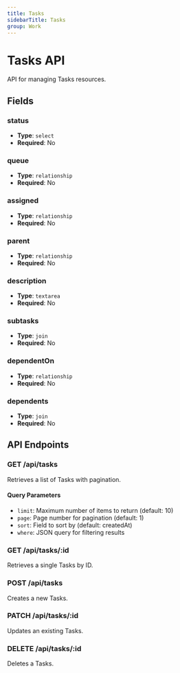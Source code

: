 ```yaml
---
title: Tasks
sidebarTitle: Tasks
group: Work
---
```


# Tasks API

API for managing Tasks resources.

## Fields

### status

- **Type**: `select`
- **Required**: No




### queue

- **Type**: `relationship`
- **Required**: No




### assigned

- **Type**: `relationship`
- **Required**: No




### parent

- **Type**: `relationship`
- **Required**: No




### description

- **Type**: `textarea`
- **Required**: No




### subtasks

- **Type**: `join`
- **Required**: No




### dependentOn

- **Type**: `relationship`
- **Required**: No




### dependents

- **Type**: `join`
- **Required**: No





## API Endpoints

### GET /api/tasks
Retrieves a list of Tasks with pagination.

#### Query Parameters
- `limit`: Maximum number of items to return (default: 10)
- `page`: Page number for pagination (default: 1)
- `sort`: Field to sort by (default: createdAt)
- `where`: JSON query for filtering results

### GET /api/tasks/:id
Retrieves a single Tasks by ID.

### POST /api/tasks
Creates a new Tasks.

### PATCH /api/tasks/:id
Updates an existing Tasks.

### DELETE /api/tasks/:id
Deletes a Tasks.

